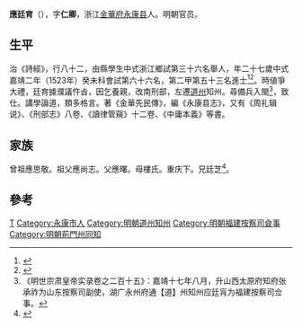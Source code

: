 {{明清人物信息框
| 姓名 = 應廷育
| 原名 =
| 圖片名稱= 
| 圖片大小 =
| 圖片說明 = 
| 最高職務 =福建按察司佥事
| 國家 = 大明 
| 爵位 =
| 籍貫 = [[浙江|浙江]][[金華府|金華府]][[永康縣|永康縣]]
| 族裔 = 
| 字號 = 
| 諡號 =
| 出生日期 = 十月十三日
| 出生地點 = 
| 逝世日期 = 卒年不詳 
| 逝世地點 =
| 墓葬 =
| 配偶 = 娶池氏
| 親屬 = 
| 出身 =
* 嘉靖元年壬午科舉人
* 嘉靖二年癸未科進士
| 經歷 =
| 著作 = 
}}'''應廷育'''（{{bd|1497年||？||}}），字'''仁卿'''，浙江[[金華府|金華府]][[永康县|永康县]]人。明朝官员。

==生平== 
治《詩經》，行八十二，由縣學生中式浙江鄉試第三十六名舉人，年二十七歲中式嘉靖二年（1523年）癸未科會試第六十六名，第二甲第五十三名進士<ref>{{Cite book|title=《皇明贡举考》卷五|last=（明）[[张朝瑞|张朝瑞]]|first=|publisher=《续修四库全书》史部第828册|year=|isbn=|location=|pages=}}</ref><ref>{{Cite book|title=贡举志五种 上|last=鲁小俊，江俊伟著|first=|publisher=武汉：武汉大学出版社|year=2009|isbn=978-7-307-07043-1|location=|pages=}}</ref>。時値爭大禮，廷育據濮議忤㫖，因乞養親，改南刑部，左遷[[道州|道州]]知州。尋備兵入閩<ref>《明世宗肃皇帝实录卷之二百十五》：嘉靖十七年八月，升山西太原府知府张承祚为山东按察司副使，湖广永州府通【道】州知州应廷肓为福建按察司佥事。</ref>，致仕。講學論道，類多格言。著《金華先民傳》，編《永康县志》，又有《周礼辑说》、《刑部志》八卷、《讀律管窺》十二卷、《中庸本義》等書。

==家族== 
曾祖應思敬。祖父應尚志。父應曙。母樓氏。重庆下。兄廷芝<ref>{{Cite book|title=天一阁藏明代科举录选刊 登科录 点校本|last=龚延明主编|first=|publisher=宁波出版社|year=2016|isbn=978-7-5526-2320-8|location=宁波|pages=|quote=《天一閣藏明代科舉錄選刊.登科錄》之《嘉靖二年癸未科進士登科録》}}</ref>。

==參考==
{{Reflist}}
{{明朝官员小作品}}

{{嘉靖二年癸未科殿試金榜}}

{{Authority control}}

{{DEFAULTSORT:}}
[[Category:應姓|T]]
[[Category:永康市人|Category:永康市人]]
[[Category:明朝道州知州|Category:明朝道州知州]]
[[Category:明朝福建按察司僉事|Category:明朝福建按察司僉事]]
[[Category:明朝荊門州同知|Category:明朝荊門州同知]]